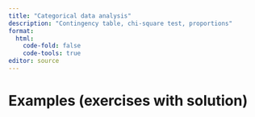 ```yaml
---
title: "Categorical data analysis"
description: "Contingency table, chi-square test, proportions"
format: 
  html:
    code-fold: false
    code-tools: true
editor: source
---
```


# Examples (exercises with solution)



